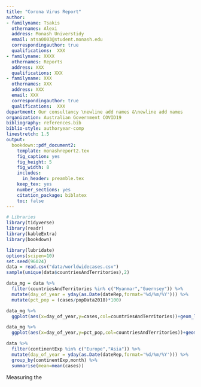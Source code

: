 ```yaml
---
title: "Corona Virus Report"
author:
- familyname: Tsakis
  othernames: Alexi
  address: Monash Universtidy
  email: atsa0003@student.monash.edu
  correspondingauthor: true
  qualifications:  XXX
- familyname: XXXX
  othernames: Reports
  address: XXX
  qualifications: XXX
- familyname: XXX
  othernames: XXX
  address: XXX
  email: XXX
  correspondingauthor: true
  qualifications:  XXX
department: Our consultancy \newline add names &\newline add names
organization: Australian Government COVID19
bibliography: references.bib
biblio-style: authoryear-comp
linestretch: 1.5
output:
  bookdown::pdf_document2:
    template: monashreport2.tex
    fig_caption: yes
    fig_height: 5
    fig_width: 8
    includes:
      in_header: preamble.tex
    keep_tex: yes
    number_sections: yes
    citation_package: biblatex
    toc: false
---
```


```r
# Libraries
library(tidyverse)
library(readr)
library(kableExtra)
library(bookdown)
```

\section*{Country XX1 and YY1"}

\section*{Country XX2 and YY2}

\section*{Country Myanmar and Guernsey}

```r
library(lubridate)
options(scipen=10)
set.seed(96024)
data = read.csv("data/worldwidecases.csv")
sample(unique(data$countriesAndTerritories),2)

data_mg = data %>%
  filter(countriesAndTerritories %in% c("Myanmar","Guernsey")) %>%
  mutate(day_of_year = yday(as.Date(dateRep,format='%d/%m/%Y'))) %>%
  mutate(pct_pop = (cases/popData2018)*100)

data_mg %>%
  ggplot(aes(x=day_of_year,y=cases,col=countriesAndTerritories))+geom_line()

data_mg %>%
  ggplot(aes(x=day_of_year,y=pct_pop,col=countriesAndTerritories))+geom_line()

data %>%
  filter(continentExp %in% c("Europe","Asia")) %>%
  mutate(day_of_year = yday(as.Date(dateRep,format='%d/%m/%Y'))) %>%
  group_by(continentExp,month) %>%
  summarise(mean=mean(cases))
```

Measuring the

